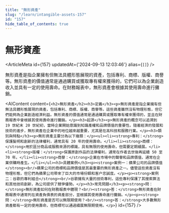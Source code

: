 ```yaml
---
title: "無形資產"
slug: "/learn/intangible-assets-157"
id: "157"
hide_table_of_contents: true
---
```



# 無形資產

<ArticleMeta id={157} updatedAt={'2024-09-13 12:03:46'} alias={`[]`} />
<div className='border-solid border-b border-t-0 my-4 border-[var(--ifm-color-gray-300)]' />

無形資產是指企業擁有但無法具體形態展現的資產，包括專利、商標、版權、商譽等。無形資產的價值通常是通過購買或獲取專有權來獲得的，它們可以為企業創造收入並具有一定的使用壽命。在財務報表中，無形資產會根據其使用壽命進行攤銷。

<AIContent content={`<h2>無形資產</h2><h3>定義</h3><p>無形資產是指企業擁有但無法具體形態展現的資產，包括專利、商標、版權、商譽等。這些資產雖然沒有物理形態，但它們能夠為企業創造經濟利益。無形資產的價值通常是通過購買或獲取專有權來獲得的，並且在財務報表中會根據其使用壽命進行攤銷。</p><h3>起源</h3><p>無形資產的概念可以追溯到 19 世紀末 20 世紀初，當時企業開始意識到知識產權和品牌價值的重要性。隨着經濟的發展和技術的進步，無形資產在企業中的地位越來越重要，尤其是在高科技和服務行業。</p><h3>類別與特點</h3><p>無形資產主要分為以下幾類：</p><ul><li><strong>專利：</strong>保護髮明和創新的法律權利，通常具有 20 年的使用壽命。</li><li><strong>商標：</strong>用於區分商品或服務來源的標識，具有無限的使用壽命，但需要定期續展。</li><li><strong>版權：</strong>保護原創作品的法律權利，通常在作者去世後再延續 50 至 70 年。</li><li><strong>商譽：</strong>企業在市場中的聲譽和品牌價值，通常在企業併購時產生。</li></ul><h3>具體案例</h3><p><strong>案例一：蘋果公司的品牌價值</strong><br/>蘋果公司的商標和品牌價值是其最重要的無形資產之一。儘管這些資產沒有物理形態，但它們為蘋果公司帶來了巨大的市場份額和客户忠誠度。</p><p><strong>案例二：谷歌的專利組合</strong><br/>谷歌擁有大量的技術專利，這些專利保護了其搜索算法和其他技術創新，為公司提供了競爭優勢。</p><h3>常見問題</h3><p><strong>問：</strong>無形資產如何在財務報表中體現？<br/><strong>答：</strong>無形資產在財務報表中通常列在資產負債表的資產部分，並根據其使用壽命進行攤銷。</p><p><strong>問：</strong>無形資產是否可以無限期使用？<br/><strong>答：</strong>大多數無形資產都有一定的使用壽命，但商標可以通過續展無限期使用。</p>`} id={157} />
